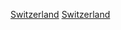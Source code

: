 {{Portal|體育運動|瑞士}}
{{Year by category
| m = 1
| c = 9
| d = 4
| y = 8
| cat     = 瑞士體育
| sortkey = 體育
| parent  = 各年份瑞士體育
| subcat  = 1948年瑞士
}}

[[Category:1948年各國體育|Switzerland]]
[[Category:1948年歐洲體育|Switzerland]]